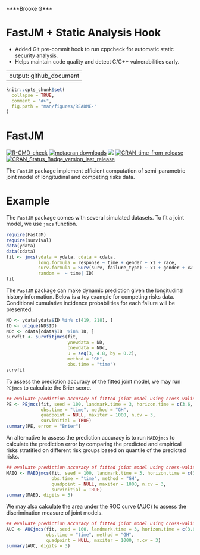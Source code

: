 ****Brooke G***

# FastJM + Static Analysis Hook
- Added Git pre-commit hook to run cppcheck for automatic static security analysis.
- Helps maintain code quality and detect C/C++ vulnerabilities early.




---
output: github_document
---

```r
knitr::opts_chunk$set(
  collapse = TRUE,
  comment = "#>",
  fig.path = "man/figures/README-"
)
```
# FastJM

<!-- badges: start -->
[![R-CMD-check](https://github.com/shanpengli/FastJM/workflows/R-CMD-check/badge.svg)](https://github.com/shanpengli/FastJM/actions)
[![metacran downloads](https://cranlogs.r-pkg.org/badges/FastJM)](https://cran.r-project.org/package=FastJM)
[![](https://cranlogs.r-pkg.org/badges/grand-total/FastJM)](https://cran.r-project.org/package=FastJM)
[![CRAN_time_from_release](https://www.r-pkg.org/badges/ago/FastJM)](https://cran.r-project.org/package=FastJM)
[![CRAN_Status_Badge_version_last_release](https://www.r-pkg.org/badges/version-last-release/FastJM)](https://cran.r-project.org/package=FastJM)
<!-- badges: end -->

The `FastJM` package implement efficient computation of semi-parametric joint model of longitudinal and competing risks data.

# Example

The `FastJM` package comes with several simulated datasets. To fit a joint model, we use `jmcs` function. 

```r
require(FastJM)
require(survival)
data(ydata)
data(cdata)
fit <- jmcs(ydata = ydata, cdata = cdata, 
            long.formula = response ~ time + gender + x1 + race, 
            surv.formula = Surv(surv, failure_type) ~ x1 + gender + x2 + race, 
            random =  ~ time| ID)
fit
```

The `FastJM` package can make dynamic prediction given the longitudinal history information. Below is a toy example for competing risks data. Conditional cumulative incidence probabilities for each failure will be presented.

```r
ND <- ydata[ydata$ID %in% c(419, 218), ]
ID <- unique(ND$ID)
NDc <- cdata[cdata$ID  %in% ID, ]
survfit <- survfitjmcs(fit, 
                       ynewdata = ND, 
                       cnewdata = NDc, 
                       u = seq(3, 4.8, by = 0.2), 
                       method = "GH",
                       obs.time = "time")
survfit
```

To assess the prediction accuracy of the fitted joint model, we may run `PEjmcs` to calculate the Brier score. 
```r
## evaluate prediction accuracy of fitted joint model using cross-validated Brier Score
PE <- PEjmcs(fit, seed = 100, landmark.time = 3, horizon.time = c(3.6, 4, 4.4), 
             obs.time = "time", method = "GH", 
             quadpoint = NULL, maxiter = 1000, n.cv = 3, 
             survinitial = TRUE)
summary(PE, error = "Brier")
```

An alternative to assess the prediction accuracy is to run `MAEQjmcs` to calculate the prediction error by comparing the predicted and empirical risks stratified on different risk groups based on quantile of the predicted risks.
```r
## evaluate prediction accuracy of fitted joint model using cross-validated mean absolute prediction error
MAEQ <- MAEQjmcs(fit, seed = 100, landmark.time = 3, horizon.time = c(3.6, 4, 4.4), 
                 obs.time = "time", method = "GH", 
                 quadpoint = NULL, maxiter = 1000, n.cv = 3, 
                 survinitial = TRUE)
summary(MAEQ, digits = 3)
```

We may also calculate the area under the ROC curve (AUC) to assess the discrimination measure of joint models.
```r
## evaluate prediction accuracy of fitted joint model using cross-validated mean AUC
AUC <- AUCjmcs(fit, seed = 100, landmark.time = 3, horizon.time = c(3.6, 4, 4.4),
               obs.time = "time", method = "GH",
               quadpoint = NULL, maxiter = 1000, n.cv = 3)
summary(AUC, digits = 3)
```
